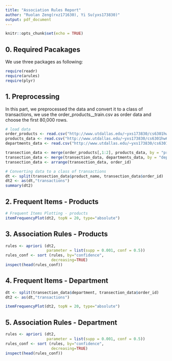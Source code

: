 ```yaml
---
title: "Association Rules Report"
author: "Ruolan Zeng(rxz171630), Yi Su(yxs173830)"
output: pdf_document
---
```


```r
knitr::opts_chunk$set(echo = TRUE)
```

## 0. Required Pacakages 

We use three packages as following:

```r
require(readr)
require(arules)
require(plyr)
```

## 1. Preprocessing

In this part, we preprocessed the data and convert it to a class of transactions, we use the order_products__train.csv as order data and choose the first 80,000 rows.

```r
# load data
order_products <- read.csv("http://www.utdallas.edu/~yxs173830/cs6301hw6/order_products__train.csv", nrows=80000)
products_data <- read.csv("http://www.utdallas.edu/~yxs173830/cs6301hw6/products.csv")
departments_data <- read.csv("http://www.utdallas.edu/~yxs173830/cs6301hw6/departments.csv")

transection_data <- merge(order_products[,1:2], products_data, by = "product_id") 
transection_data <- merge(transection_data, departments_data, by = "department_id")
transection_data <- arrange(transection_data, order_id) 

# Converting data to a class of transactions
dt <- split(transection_data$product_name, transection_data$order_id)
dt2 <- as(dt,"transactions")
summary(dt2)
```

## 2. Frequent Items - Products

```r
# Frequent Items Plotting - products
itemFrequencyPlot(dt2, topN = 20, type="absolute")
```

## 3. Association Rules - Products

```r
rules <- apriori (dt2,
                  parameter = list(supp = 0.001, conf = 0.5))
rules_conf <- sort (rules, by="confidence",
                    decreasing=TRUE) 
inspect(head(rules_conf))
```

## 4. Frequent Items - Department

```r
dt <- split(transection_data$department, transection_data$order_id)
dt2 <- as(dt,"transactions")

itemFrequencyPlot(dt2, topN = 20, type="absolute")
```

## 5. Association Rules - Department

```r
rules <- apriori (dt2,
                  parameter = list(supp = 0.001, conf = 0.5))
rules_conf <- sort (rules, by="confidence",
                    decreasing=TRUE)
inspect(head(rules_conf))
```
